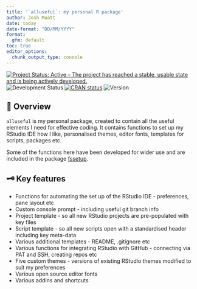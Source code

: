 ```yaml
---
title: '`alluseful`: my personal R package'
author: Josh Moatt 
date: today
date-format: "DD/MM/YYYY"
format:
  gfm: default
toc: true
editor_options:
  chunk_output_type: console
---
```


<!-- badges: start -->

[![Project Status: Active -- The project has reached a stable, usable state and is being actively developed.](https://www.repostatus.org/badges/latest/active.svg)](https://www.repostatus.org/#active) ![Development Status](https://img.shields.io/badge/development-active-brightgreen) [![CRAN status](https://www.r-pkg.org/badges/version/alluseful)](https://CRAN.R-project.org/version/alluseful) ![Version](https://img.shields.io/github/v/release/jpmoatt/alluseful)

<!-- badges: end -->

## 📖 Overview

`alluseful` is my personal package, created to contain all the useful elements 
 I need for effective coding. It contains functions to set up my RStudio IDE how I like,
 personalised themes, editor fonts, templates for scripts, packages etc. 

Some of the functions here have been developed for wider use and are included in the package [fssetup](https://github.com/Defra-Data-Science-Centre-of-Excellence/fssetup).

```{=markdown}
> [!WARNING]
>
> * This package is intend for my own use and none of the functions or features have been tested for widespread use.
> * As this was not intended for widespread use, the code underlying these functions is not pretty.
```


## 🗝️ Key features

-   Functions for automating the set up of the RStudio IDE - preferences, pane layout etc
-   Custom console prompt - including useful git branch info
-   Project template - so all new RStudio projects are pre-populated with key files
-   Script template - so all new scripts open with a standardised header including key meta-data
-   Various additional templates - README, .gitignore etc
-   Various functions for integrating RStudio with GitHub - connecting via PAT and SSH, creating repos etc
-   Five custom themes - versions of existing RStudio themes modified to suit my preferences
-   Various open source editor fonts
-   Various addins and shortcuts
